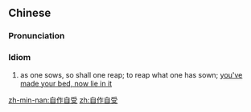 ==Chinese==
{{zh-forms}}

===Pronunciation===
{{zh-pron
|m=zìzuòzìshòu
|c=zi6 zok3 zi6 sau6
|cat=ch
}}

===Idiom===
{{zh-idiom}}

# as one sows, so shall one reap; to reap what one has sown; [[you've made your bed, now lie in it]]

[[zh-min-nan:自作自受]]
[[zh:自作自受]]